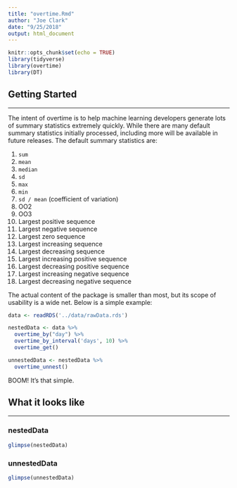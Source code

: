 ```yaml
---
title: "overtime.Rmd"
author: "Joe Clark"
date: "9/25/2018"
output: html_document
---
```

```r
knitr::opts_chunk$set(echo = TRUE)
library(tidyverse)
library(overtime)
library(DT)
```

## Getting Started

-----

The intent of overtime is to help machine learning developers generate lots of summary statistics extremely quickly. While there are many default summary statistics initially processed, including more will be available in future releases. The default summary statistics are:

1. `sum`
2. `mean`
3. `median`
4. `sd`
5. `max`
6. `min`
7. `sd / mean` (coefficient of variation)
8. OO2
9. OO3
10. Largest positive sequence
11. Largest negative sequence
12. Largest zero sequence
13. Largest increasing sequence
14. Largest decreasing sequence
15. Largest increasing positive sequence
16. Largest decreasing positive sequence
17. Largest increasing negative sequence
18. Largest decreasing negative sequence

The actual content of the package is smaller than most, but its scope of usability is a wide net. Below is a simple example:  

```r
data <- readRDS('../data/rawData.rds')

nestedData <- data %>%
  overtime_by("day") %>%
  overtime_by_interval('days', 10) %>%
  overtime_get()

unnestedData <- nestedData %>%
  overtime_unnest()
```

BOOM! It's that simple.

## What it looks like

-----

### nestedData

```r
glimpse(nestedData)
```

### unnestedData

```r
glimpse(unnestedData)
```

